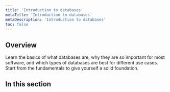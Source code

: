 ```yaml
---
title: 'Introduction to databases'
metaTitle: 'Introduction to databases'
metaDescription: 'Introduction to databases'
toc: false
---
```


## Overview

Learn the basics of what databases are, why they are so important for most software, and which types of databases are best for different use cases.  Start from the fundamentals to give yourself a solid foundation.

## In this section

<Subsections />
